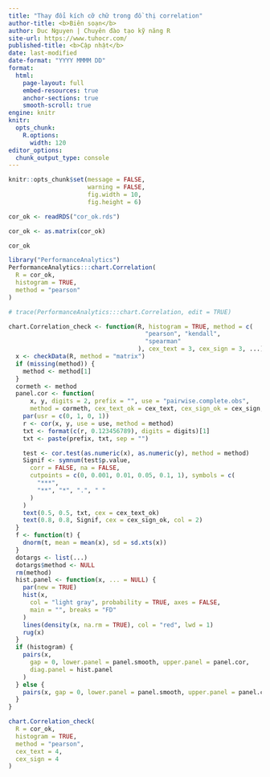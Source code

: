 ```yaml
---
title: "Thay đổi kích cỡ chữ trong đồ thị correlation"
author-title: <b>Biên soạn</b>
author: Duc Nguyen | Chuyên đào tạo kỹ năng R
site-url: https://www.tuhocr.com/
published-title: <b>Cập nhật</b> 
date: last-modified
date-format: "YYYY MMMM DD"
format:
  html:
    page-layout: full
    embed-resources: true
    anchor-sections: true
    smooth-scroll: true
engine: knitr
knitr:
  opts_chunk:
    R.options:
      width: 120
editor_options: 
  chunk_output_type: console
---
```


```r
knitr::opts_chunk$set(message = FALSE,  
                      warning = FALSE,
                      fig.width = 10,
                      fig.height = 6)   
```

```r
cor_ok <- readRDS("cor_ok.rds")

cor_ok <- as.matrix(cor_ok)

cor_ok

library("PerformanceAnalytics")
PerformanceAnalytics:::chart.Correlation(
  R = cor_ok,
  histogram = TRUE,
  method = "pearson"
)

# trace(PerformanceAnalytics:::chart.Correlation, edit = TRUE)

chart.Correlation_check <- function(R, histogram = TRUE, method = c(
                                      "pearson", "kendall",
                                      "spearman"
                                    ), cex_text = 3, cex_sign = 3, ...) {
  x <- checkData(R, method = "matrix")
  if (missing(method)) {
    method <- method[1]
  }
  cormeth <- method
  panel.cor <- function(
      x, y, digits = 2, prefix = "", use = "pairwise.complete.obs",
      method = cormeth, cex_text_ok = cex_text, cex_sign_ok = cex_sign, ...) {
    par(usr = c(0, 1, 0, 1))
    r <- cor(x, y, use = use, method = method)
    txt <- format(c(r, 0.123456789), digits = digits)[1]
    txt <- paste(prefix, txt, sep = "")

    test <- cor.test(as.numeric(x), as.numeric(y), method = method)
    Signif <- symnum(test$p.value,
      corr = FALSE, na = FALSE,
      cutpoints = c(0, 0.001, 0.01, 0.05, 0.1, 1), symbols = c(
        "***",
        "**", "*", ".", " "
      )
    )
    text(0.5, 0.5, txt, cex = cex_text_ok)
    text(0.8, 0.8, Signif, cex = cex_sign_ok, col = 2)
  }
  f <- function(t) {
    dnorm(t, mean = mean(x), sd = sd.xts(x))
  }
  dotargs <- list(...)
  dotargs$method <- NULL
  rm(method)
  hist.panel <- function(x, ... = NULL) {
    par(new = TRUE)
    hist(x,
      col = "light gray", probability = TRUE, axes = FALSE,
      main = "", breaks = "FD"
    )
    lines(density(x, na.rm = TRUE), col = "red", lwd = 1)
    rug(x)
  }
  if (histogram) {
    pairs(x,
      gap = 0, lower.panel = panel.smooth, upper.panel = panel.cor,
      diag.panel = hist.panel
    )
  } else {
    pairs(x, gap = 0, lower.panel = panel.smooth, upper.panel = panel.cor)
  }
}

chart.Correlation_check(
  R = cor_ok,
  histogram = TRUE,
  method = "pearson",
  cex_text = 4,
  cex_sign = 4
)
```

